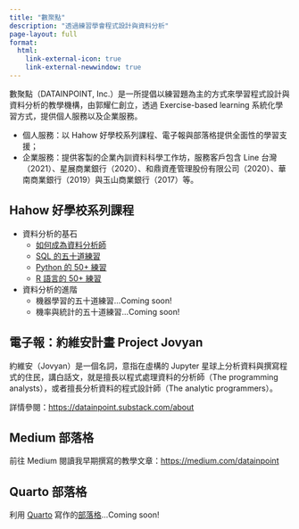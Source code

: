 ```yaml
---
title: "數聚點"
description: "透過練習學會程式設計與資料分析"
page-layout: full
format:
  html:
    link-external-icon: true
    link-external-newwindow: true
---
```


數聚點（DATAINPOINT, Inc.）是一所提倡以練習題為主的方式來學習程式設計與資料分析的教學機構，由郭耀仁創立，透過 Exercise-based learning 系統化學習方式，提供個人服務以及企業服務。

- 個人服務：以 Hahow 好學校系列課程、電子報與部落格提供全面性的學習支援；
- 企業服務：提供客製的企業內訓資料科學工作坊，服務客戶包含 Line 台灣（2021）、星展商業銀行（2020）、和鼎資產管理股份有限公司（2020）、華南商業銀行（2019）與玉山商業銀行（2017）等。

## Hahow 好學校系列課程

- 資料分析的基石
  - [如何成為資料分析師](https://hahow.in/cr/dajourney)
  - [SQL 的五十道練習](https://hahow.in/cr/sqlfifty)
  - [Python 的 50+ 練習](https://hahow.in/cr/pythonfiftyplus)
  - [R 語言的 50+ 練習](https://hahow.in/cr/rfiftyplus)
- 資料分析的進階
  - 機器學習的五十道練習...Coming soon!
  - 機率與統計的五十道練習...Coming soon!
  
## 電子報：約維安計畫 Project Jovyan

約維安（Jovyan）是一個名詞，意指在虛構的 Jupyter 星球上分析資料與撰寫程式的住民，講白話文，就是擅長以程式處理資料的分析師（The programming analysts），或者擅長分析資料的程式設計師（The analytic programmers）。

詳情參閱：<https://datainpoint.substack.com/about>

## Medium 部落格

前往 Medium 閱讀我早期撰寫的教學文章：<https://medium.com/datainpoint>

## Quarto 部落格

利用 [Quarto](https://quarto.org/) 寫作的[部落格](blog.qmd)...Coming soon!